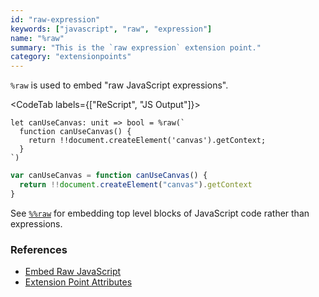 ```yaml
---
id: "raw-expression"
keywords: ["javascript", "raw", "expression"]
name: "%raw"
summary: "This is the `raw expression` extension point."
category: "extensionpoints"
---
```


`%raw` is used to embed "raw JavaScript expressions".

<CodeTab labels={["ReScript", "JS Output"]}>

```res
let canUseCanvas: unit => bool = %raw(`
  function canUseCanvas() {
    return !!document.createElement('canvas').getContext;
  }
`)
```

```js
var canUseCanvas = function canUseCanvas() {
  return !!document.createElement("canvas").getContext
}
```

</CodeTab>

See [`%%raw`](#raw-top-level-expression) for embedding top level blocks of JavaScript code rather than expressions.

### References

- [Embed Raw JavaScript](/docs/manual/latest/embed-raw-javascript)
- [Extension Point Attributes](/docs/manual/latest/attribute#extension-point)
